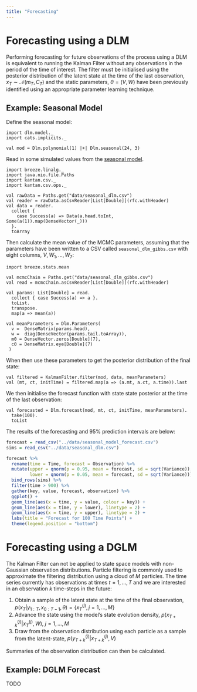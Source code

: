 ```yaml
---
title: "Forecasting"
---
```


# Forecasting using a DLM

Performing forecasting for future observations of the process using a DLM is equivalent to running the Kalman Filter without any observations in the period of the time of interest. The filter must be initialised using the posterior distribution of the latent state at the time of the last observation, $x_T \sim \mathcal{N}(m_T, C_T)$ and the static parameters, $\theta = (V, W)$ have been previously identified using an appropriate parameter learning technique.

## Example: Seasonal Model

Define the seasonal model:

```tut
import dlm.model._
import cats.implicits._

val mod = Dlm.polynomial(1) |+| Dlm.seasonal(24, 3)
```

Read in some simulated values from the [seasonal model](SeasonalModel.html).

```tut
import breeze.linalg._
import java.nio.file.Paths
import kantan.csv._
import kantan.csv.ops._

val rawData = Paths.get("data/seasonal_dlm.csv")
val reader = rawData.asCsvReader[List[Double]](rfc.withHeader)
val data = reader.
  collect { 
    case Success(a) => Data(a.head.toInt, Some(a(1)).map(DenseVector(_)))
  }.
  toArray
```

Then calculate the mean value of the MCMC parameters, assuming that the parameters have been written to a CSV called `seasonal_dlm_gibbs.csv` with eight columns, $V, W_1,\dots,W_7$:

```tut
import breeze.stats.mean

val mcmcChain = Paths.get("data/seasonal_dlm_gibbs.csv")
val read = mcmcChain.asCsvReader[List[Double]](rfc.withHeader)

val params: List[Double] = read.
  collect { case Success(a) => a }.
  toList.
  transpose.
  map(a => mean(a))

val meanParameters = Dlm.Parameters(
  v =  DenseMatrix(params.head), 
  w =  diag(DenseVector(params.tail.toArray)), 
  m0 = DenseVector.zeros[Double](7),
  c0 = DenseMatrix.eye[Double](7)
 )
```

When then use these parameters to get the posterior distribution of the final state:

```tut
val filtered = KalmanFilter.filter(mod, data, meanParameters)
val (mt, ct, initTime) = filtered.map(a => (a.mt, a.ct, a.time)).last
```

We then initialise the forecast function with state state posterior at the time of the last observation:

```tut
val forecasted = Dlm.forecast(mod, mt, ct, initTime, meanParameters).
  take(100).
  toList
```

The results of the forecasting and 95% prediction intervals are below:

```r
forecast = read_csv("../data/seasonal_model_forecast.csv")
sims = read_csv("../data/seasonal_dlm.csv")

forecast %>%
  rename(time = Time, forecast = Observation) %>%
  mutate(upper = qnorm(p = 0.95, mean = forecast, sd = sqrt(Variance)),
         lower = qnorm(p = 0.05, mean = forecast, sd = sqrt(Variance))) %>%
  bind_rows(sims) %>%
  filter(time > 900) %>%
  gather(key, value, forecast, observation) %>%
  ggplot() +
  geom_line(aes(x = time, y = value, colour = key)) +
  geom_line(aes(x = time, y = lower), linetype = 2) +
  geom_line(aes(x = time, y = upper), linetype = 2) +
  labs(title = "Forecast for 100 Time Points") +
  theme(legend.position = "bottom")
```

# Forecasting using a DGLM

The Kalman Filter can not be applied to state space models with non-Gaussian observation distributions. Particle filtering is commonly used to approximate the filtering distribution using a cloud of $M$ particles. The time series currently has observations at times $t = 1,\dots,T$ and we are interested in an observation $k$ time-steps in the future:

1) Obtain a sample of the latent state at the time of the final observation, $p(x_T|y_{1:T}, x_{0:{T-1}}, \theta) = \{x_T^{(j)}, j = 1,\dots, M\}$
2) Advance the state using the model's state evolution density, $p(x_{T+k}^{(j)}|x_{T}^{(j)}, W)$, $j = 1,\dots,M$
3) Draw from the observation distribution using each particle as a sample from the latent-state, $p(y^{(j)}_{T+k}|x_{T+k}^{(j)}, V)$

Summaries of the observation distribution can then be calculated.

## Example: DGLM Forecast

TODO